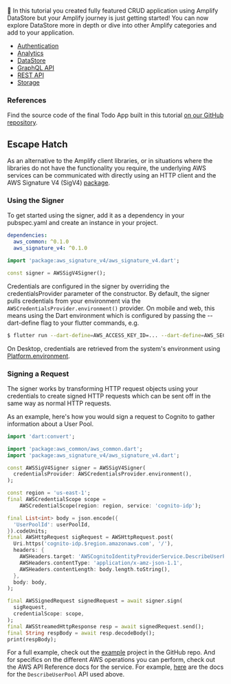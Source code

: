 👏  In this tutorial you created fully featured CRUD application using Amplify DataStore but your Amplify journey is just getting started! You can now explore DataStore more in depth or dive into other Amplify categories and add to your application.

- [Authentication](/lib/auth/getting-started)
- [Analytics](/lib/analytics/getting-started)
- [DataStore](/lib/datastore/getting-started)
- [GraphQL API](/lib/graphqlapi/getting-started)
- [REST API](/lib/restapi/getting-started)
- [Storage](/lib/storage/getting-started)

### References

Find the source code of the final Todo App built in this tutorial [on our GitHub repository](https://github.com/cshfang/amplify-flutter-datastore-starter/tree/main/amplified_todo).

## Escape Hatch

As an alternative to the Amplify client libraries, or in situations where the libraries do not have the functionality you require, 
the underlying AWS services can be communicated with directly using an HTTP client and the AWS Signature V4 (SigV4) [package](https://pub.dev/packages/aws_signature_v4).

### Using the Signer

To get started using the signer, add it as a dependency in your pubspec.yaml and create an instance in your project.

```yaml
dependencies:
  aws_common: ^0.1.0
  aws_signature_v4: ^0.1.0
```

```dart
import 'package:aws_signature_v4/aws_signature_v4.dart';

const signer = AWSSigV4Signer();
```

Credentials are configured in the signer by overriding the credentialsProvider parameter of the constructor. By default, the signer 
pulls credentials from your environment via the `AWSCredentialsProvider.environment()` provider. On mobile and web, this means using 
the Dart environment which is configured by passing the --dart-define flag to your flutter commands, e.g.

```sh
$ flutter run --dart-define=AWS_ACCESS_KEY_ID=... --dart-define=AWS_SECRET_ACCESS_KEY=...
```

On Desktop, credentials are retrieved from the system's environment using [Platform.environment](https://api.dart.dev/stable/dart-io/Platform/environment.html).

### Signing a Request

The signer works by transforming HTTP request objects using your credentials to create signed HTTP requests which can be sent off in the
same way as normal HTTP requests.

As an example, here's how you would sign a request to Cognito to gather information about a User Pool.

```dart
import 'dart:convert';

import 'package:aws_common/aws_common.dart';
import 'package:aws_signature_v4/aws_signature_v4.dart';

const AWSSigV4Signer signer = AWSSigV4Signer(
  credentialsProvider: AWSCredentialsProvider.environment(),
);

const region = 'us-east-1';
final AWSCredentialScope scope =
    AWSCredentialScope(region: region, service: 'cognito-idp');

final List<int> body = json.encode({
  'UserPoolId': userPoolId,
}).codeUnits;
final AWSHttpRequest sigRequest = AWSHttpRequest.post(
  Uri.https('cognito-idp.$region.amazonaws.com', '/'),
  headers: {
    AWSHeaders.target: 'AWSCognitoIdentityProviderService.DescribeUserPool',
    AWSHeaders.contentType: 'application/x-amz-json-1.1',
    AWSHeaders.contentLength: body.length.toString(),
  },
  body: body,
);

final AWSSignedRequest signedRequest = await signer.sign(
  sigRequest,
  credentialScope: scope,
);
final AWSStreamedHttpResponse resp = await signedRequest.send();
final String respBody = await resp.decodeBody();
print(respBody);
```

For a full example, check out the [example](https://github.com/aws-amplify/amplify-flutter/tree/main/packages/aws_signature_v4/example) project in the GitHub repo. 
And for specifics on the different AWS operations you can perform, check out the AWS API Reference docs for the service. For example, 
[here](https://docs.aws.amazon.com/cognito-user-identity-pools/latest/APIReference/API_DescribeUserPool.html) are the docs for the `DescribeUserPool` API used above.
